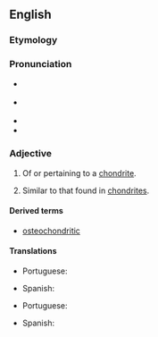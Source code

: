 ==English==

===Etymology===
{{suffix|en|chondrite|ic}}

===Pronunciation===
* {{a|GA}} {{IPA|en|/kɑnˈdɹɪtɪk/}}
* {{a|RP}} {{IPA|en|/kɒnˈdɹɪtɪk/}}
* {{rhymes|en|ɪtɪk|s=3}}
* {{hyph|en|chon|drit|ic}}

===Adjective===
{{en-adj}}

# {{lb|en|geology}} Of or pertaining to a [[chondrite]].
# {{lb|en|planetology|of an elemental ratio}} Similar to that found in [[chondrite]]s.

====Derived terms====
* [[osteochondritic]]

====Translations====
{{trans-top|of or relating to a chondrite}}
* Portuguese: {{t|pt|condrítico}}
{{trans-mid}}
* Spanish: {{t|es|condrítico}}
{{trans-bottom}}
{{trans-top|having a ratio typical of chondrites}}
* Portuguese: {{t|pt|condrítico}}
{{trans-mid}}
* Spanish: {{t|es|condrítico}}
{{trans-bottom}}